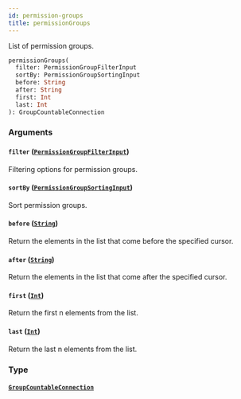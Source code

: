 ```yaml
---
id: permission-groups
title: permissionGroups
---
```


List of permission groups.

```graphql
permissionGroups(
  filter: PermissionGroupFilterInput
  sortBy: PermissionGroupSortingInput
  before: String
  after: String
  first: Int
  last: Int
): GroupCountableConnection

```

### Arguments

#### `filter` ([`PermissionGroupFilterInput`](/docs/developer/api-reference/inputs/permission-group-filter-input))

Filtering options for permission groups.

#### `sortBy` ([`PermissionGroupSortingInput`](/docs/developer/api-reference/inputs/permission-group-sorting-input))

Sort permission groups.

#### `before` ([`String`](/docs/developer/api-reference/scalars/string))

Return the elements in the list that come before the specified cursor.

#### `after` ([`String`](/docs/developer/api-reference/scalars/string))

Return the elements in the list that come after the specified cursor.

#### `first` ([`Int`](/docs/developer/api-reference/scalars/int))

Return the first n elements from the list.

#### `last` ([`Int`](/docs/developer/api-reference/scalars/int))

Return the last n elements from the list.

### Type

#### [`GroupCountableConnection`](/docs/developer/api-reference/objects/group-countable-connection)
